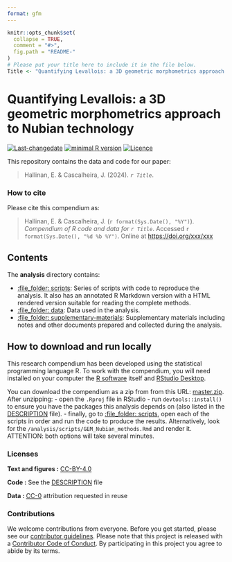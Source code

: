 ```yaml
---
format: gfm
---
```


<!-- README.md is generated from README.Rmd. Please edit that file -->

```r
knitr::opts_chunk$set(
  collapse = TRUE,
  comment = "#>",
  fig.path = "README-"
)
# Please put your title here to include it in the file below.
Title <- "Quantifying Levallois: a 3D geometric morphometrics approach to Nubian technology"
```

# Quantifying Levallois: a 3D geometric morphometrics approach to Nubian technology

[![Last-changedate](https://img.shields.io/badge/last%20change-`r gsub('-', '--', Sys.Date())`-brightgreen.svg)](https://github.com/jmcascalheira/LGMIberiaCluster/commits/master)
[![minimal R version](https://img.shields.io/badge/R%3E%3D-3.2.4-brightgreen.svg)](https://cran.r-project.org/) 
[![Licence](https://img.shields.io/github/license/mashape/apistatus.svg)](http://choosealicense.com/licenses/mit/)

This repository contains the data and code for our paper:

> Hallinan, E. & Cascalheira, J. (2024). _`r Title`_. 

### How to cite

Please cite this compendium as:

> Hallinan, E. & Cascalheira, J. (`r format(Sys.Date(), "%Y")`). _Compendium of R code and data for `r Title`_. Accessed `r format(Sys.Date(), "%d %b %Y")`. Online at <https://doi.org/xxx/xxx>

## Contents

The **analysis** directory contains:

  - [:file\_folder: scripts](/analysis/scripts): Series of scripts with code to reproduce the analysis. It also has an annotated R Markdown version with a HTML rendered version suitable for reading the complete methods.
  - [:file\_folder: data](/analysis/data): Data used in the analysis.
  - [:file\_folder: supplementary-materials](/analysis/supplementary-materials):
    Supplementary materials including notes and other documents
    prepared and collected during the analysis.

## How to download and run locally

This research compendium has been developed using the statistical programming
language R. To work with the compendium, you will need
installed on your computer the [R software](https://cloud.r-project.org/)
itself and [RStudio Desktop](https://rstudio.com/products/rstudio/download/).

You can download the compendium as a zip from from this URL:
[master.zip](/archive/master.zip). After unzipping:
- open the `.Rproj` file in RStudio
- run `devtools::install()` to ensure you have the packages this analysis depends on (also listed in the [DESCRIPTION](/DESCRIPTION) file).
- finally, go to [:file\_folder: scripts](/analysis/scripts), open each of the scripts in order and run the code to produce the results. Alternatively, look for the `/analysis/scripts/GEM_Nubian_methods.Rmd` and render it. ATTENTION: both options will take several minutes. 

### Licenses

**Text and figures :**  [CC-BY-4.0](http://creativecommons.org/licenses/by/4.0/)

**Code :** See the [DESCRIPTION](DESCRIPTION) file

**Data :** [CC-0](http://creativecommons.org/publicdomain/zero/1.0/) attribution requested in reuse

### Contributions

We welcome contributions from everyone. Before you get started, please see our [contributor guidelines](CONTRIBUTING.md). Please note that this project is released with a [Contributor Code of Conduct](CONDUCT.md). By participating in this project you agree to abide by its terms.

